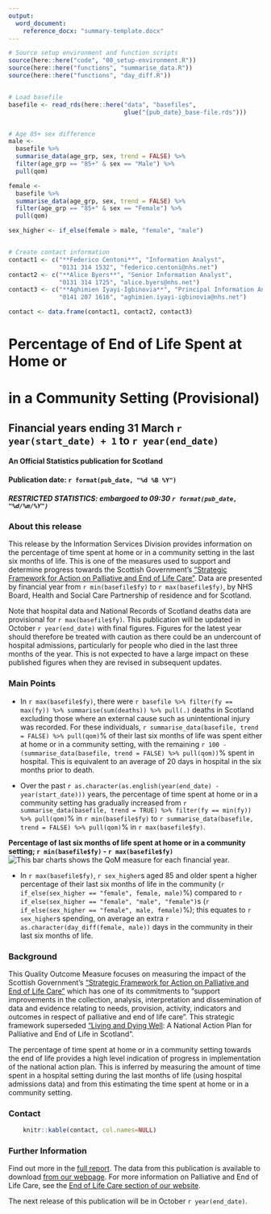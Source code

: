 ```yaml
---
output: 
  word_document:
    reference_docx: "summary-template.docx"
---
```


```r

# Source setup environment and function scripts
source(here::here("code", "00_setup-environment.R"))
source(here::here("functions", "summarise_data.R"))
source(here::here("functions", "day_diff.R"))


# Load basefile
basefile <- read_rds(here::here("data", "basefiles", 
                                glue("{pub_date}_base-file.rds")))


# Age 85+ sex difference
male <-
  basefile %>%
  summarise_data(age_grp, sex, trend = FALSE) %>% 
  filter(age_grp == "85+" & sex == "Male") %>%
  pull(qom)

female <-
  basefile %>%
  summarise_data(age_grp, sex, trend = FALSE) %>% 
  filter(age_grp == "85+" & sex == "Female") %>%
  pull(qom)

sex_higher <- if_else(female > male, "female", "male")


# Create contact information
contact1 <- c("**Federico Centoni**", "Information Analyst", 
              "0131 314 1532", "federico.centoni@nhs.net")
contact2 <- c("**Alice Byers**", "Senior Information Analyst", 
              "0131 314 1725", "alice.byers@nhs.net")
contact3 <- c("**Aghimien Iyayi-Igbinovia**", "Principal Information Analyst", 
              "0141 207 1616", "aghimien.iyayi-igbinovia@nhs.net")

contact <- data.frame(contact1, contact2, contact3)
```

# Percentage of End of Life Spent at Home or <br> 
# in a Community Setting (Provisional)
## Financial years ending 31 March `r year(start_date) + 1` to `r year(end_date)`
#### An Official Statistics publication for Scotland

#### Publication date: `r format(pub_date, "%d %B %Y")`
##### RESTRICTED STATISTICS: embargoed to 09:30 `r format(pub_date, "%d/%m/%Y")`

### About this release

This release by the Information Services Division provides information on the percentage of time spent at home or in a community setting in the last six months of life. This is one of the measures used to support and determine progress towards the Scottish Government’s [“Strategic Framework for Action on Palliative and End of Life Care”](http://www.gov.scot/Resource/0049/00491388.pdf). Data are presented by financial year from `r min(basefile$fy)` to `r max(basefile$fy)`, by NHS Board, Health and Social Care Partnership of residence and for Scotland. 

Note that hospital data and National Records of Scotland deaths data are provisional for `r max(basefile$fy)`. This publication will be updated in October `r year(end_date)` with final figures. Figures for the latest year should therefore be treated with caution as there could be an undercount of hospital admissions, particularly for people who died in the last three months of the year.  This is not expected to have a large impact on these published figures when they are revised in subsequent updates.


### Main Points

* In `r max(basefile$fy)`, there were `r basefile %>% filter(fy == max(fy)) %>% summarise(sum(deaths)) %>% pull(.)` deaths in Scotland excluding those where an external cause such as unintentional injury was recorded.  For these individuals, `r summarise_data(basefile, trend = FALSE) %>% pull(qom)`% of their last six months of life was spent either at home or in a community setting, with the remaining `r 100 - (summarise_data(basefile, trend = FALSE) %>% pull(qom))`% spent in hospital. This is equivalent to an average of 20 days in hospital in the six months prior to death.

* Over the past `r as.character(as.english(year(end_date) - year(start_date)))` years, the percentage of time spent at home or in a community setting has gradually increased from `r summarise_data(basefile, trend = TRUE) %>% filter(fy == min(fy)) %>% pull(qom)`% in `r min(basefile$fy)` to `r summarise_data(basefile, trend = FALSE) %>% pull(qom)`% in `r max(basefile$fy)`.

**Percentage of last six months of life spent at home or in a community setting; `r min(basefile$fy)` - `r max(basefile$fy)`**
![This bar charts shows the QoM measure for each financial year.](figures/figure-1.png) \

* In `r max(basefile$fy)`, `r sex_higher`s aged 85 and older spent a higher percentage of their last six months of life in the community (`r if_else(sex_higher == "female", female, male)`%) compared to `r if_else(sex_higher == "female", "male", "female")`s (`r if_else(sex_higher == "female", male, female)`%); this equates to `r sex_higher`s spending, on average an extra `r as.character(day_diff(female, male))` days in the community in their last six months of life.


### Background

This Quality Outcome Measure focuses on measuring the impact of the Scottish Government’s [“Strategic Framework for Action on Palliative and End of Life Care”](http://www.gov.scot/Resource/0049/00491388.pdf) which has one of its commitments to “support improvements in the collection, analysis, interpretation and dissemination of data and evidence relating to needs, provision, activity, indicators and outcomes in respect of palliative and end of life care”. This strategic framework superseded [“Living and Dying Well](http://www.gov.scot/Resource/Doc/239823/0066155.pdf): A National Action Plan for Palliative and End of Life in Scotland”. 

The percentage of time spent at home or in a community setting towards the end of life provides a high level indication of progress in implementation of the national action plan. This is inferred by measuring the amount of time spent in a hospital setting during the last months of life (using hospital admissions data) and from this estimating the time spent at home or in a community setting.


### Contact

```r
    knitr::kable(contact, col.names=NULL)
```

### Further Information

Find out more in the [full report](`r glue("http://www.isdscotland.org/Health-Topics/Health-and-Social-Community-Care/Publications/{pub_date}/{pub_date}-End-of-Life-Report.pdf")`). The data from this publication is available to download [from our webpage](https://www.isdscotland.org/Health-Topics/Health-and-Social-Community-Care/Publications/data-tables2017.asp). For more information on Palliative and End of Life Care, see the [End of Life Care section of our website](http://www.isdscotland.org/Health-Topics/Health-and-Social-Community-Care/End-of-Life-Care/).

The next release of this publication will be in October `r year(end_date)`.


